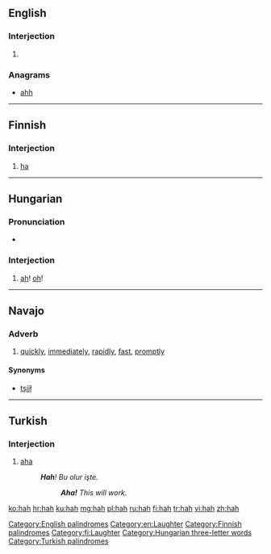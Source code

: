 {{also|häh}}
==English==

===Interjection===
{{en-interj}}

# {{alternative form of|ha|lang=en}}

===Anagrams===
* [[ahh#English|ahh]] 

[[Category:English palindromes]]
[[Category:en:Laughter]]

----

==Finnish==

===Interjection===
{{fi-int}}

# [[ha]]

[[Category:Finnish palindromes]]
[[Category:fi:Laughter]]

----

==Hungarian==

===Pronunciation===
* {{IPA|/ˈhɒh/|lang=hu}}

===Interjection===
{{head|hu|interjection}}

# {{context|poetic|lang=hu}} [[ah]]! [[oh]]!

[[Category:Hungarian three-letter words]]

----

==Navajo==

===Adverb===
{{head|nv|adverb}}

# [[quickly]], [[immediately]], [[rapidly]], [[fast]], [[promptly]]

====Synonyms====
* [[tsį́į́ł]]

----

==Turkish==

===Interjection===
{{tr-interj}}

# [[aha]]
#:'''''Hah'''! Bu olur işte.''
#::'''''Aha!''' This will work.''

[[Category:Turkish palindromes]]

[[ko:hah]]
[[hr:hah]]
[[ku:hah]]
[[mg:hah]]
[[pl:hah]]
[[ru:hah]]
[[fi:hah]]
[[tr:hah]]
[[vi:hah]]
[[zh:hah]]